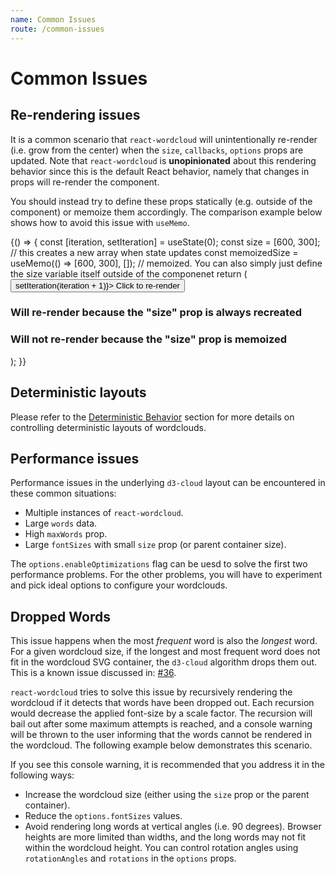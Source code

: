 ```yaml
---
name: Common Issues
route: /common-issues
---
```





# Common Issues

## Re-rendering issues

It is a common scenario that
`react-wordcloud` will unintentionally re-render (i.e. grow from the center) when the `size`, `callbacks`, `options` props are updated.  Note that `react-wordcloud` is **unopinionated** about this rendering behavior since this is the default React behavior, namely that changes in props will re-render the component.

You should instead try to define these props statically (e.g. outside of the component) or memoize them accordingly. The comparison example below shows how to avoid this issue with `useMemo`.

<Playground>
  {() => {
    const [iteration, setIteration] = useState(0);
    const size = [600, 300];  // this creates a new array when state updates
    const memoizedSize = useMemo(() => [600, 300], []);  // memoized. You can also simply just define the size variable itself outside of the componenet
    return (
      <div>
        <button onClick={() => setIteration(iteration + 1)}>
          Click to re-render
        </button>
        <h3>Will re-render because the "size" prop is always recreated</h3>
        <ReactWordcloud size={size} words={words} />
        <h3>Will not re-render because the "size" prop is memoized</h3>
        <ReactWordcloud size={memoizedSize} words={words} />
      </div>
    );
  }}
</Playground>

## Deterministic layouts
Please refer to the [Deterministic Behavior](../usage/options#deterministic-behaviour) section for more details on controlling deterministic layouts of wordclouds.

## Performance issues

Performance issues in the underlying `d3-cloud` layout can be encountered in these common situations:

- Multiple instances of `react-wordcloud`.
- Large `words` data.
- High `maxWords` prop.
- Large `fontSizes` with small `size` prop (or parent container size).

The `options.enableOptimizations` flag can be uesd to solve the first two performance problems. For the other problems, you will have to experiment and pick ideal options to configure your wordclouds.

## Dropped Words

This issue happens when the most _frequent_ word is also the _longest_ word. For a given wordcloud size, if the longest and most frequent word does not fit in the wordcloud SVG container, the `d3-cloud` algorithm drops them out. This is a known issue discussed in: [#36](https://github.com/jasondavies/d3-cloud/issues/36).

`react-wordcloud` tries to solve this issue by recursively rendering the wordcloud if it detects that words have been dropped out. Each recursion would decrease the applied font-size by a scale factor. The recursion will bail out after some maximum attempts is reached, and a console warning will be thrown to the user informing that the words cannot be rendered in the wordcloud. The following example below demonstrates this scenario.

<Playground>
  <ReactWordcloud
    size={[200, 200]}
    words={[
      { text: "this_is_a_long_word_and_also_the_most_frequent", value: 60 },
      { text: "some_word", value: 30 },
      { text: "another_word", value: 20 },
    ]}
  />
</Playground>

If you see this console warning, it is recommended that you address it in the following ways:

- Increase the wordcloud size (either using the `size` prop or the parent container).
- Reduce the `options.fontSizes` values.
- Avoid rendering long words at vertical angles (i.e. 90 degrees). Browser heights are more limited than widths, and the long words may not fit within the wordcloud height. You can control rotation angles using `rotationAngles` and `rotations` in the `options` props.
